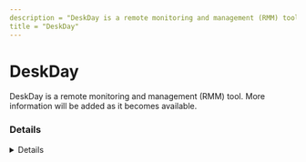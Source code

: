 ```yaml
---
description = "DeskDay is a remote monitoring and management (RMM) tool. More information will be added as it becomes available."
title = "DeskDay"
---
```




# DeskDay

DeskDay is a remote monitoring and management (RMM) tool. More information will be added as it becomes available.

### Details
<Details author={""}
         category={""}
         created={""}
         website={""}
         lastModified={"2/7/2024"}
         privileges={""}
         free={ false }
         verification={ false }
/>

#### Installation Paths
<Card code={ ["ultimate_*.exe"] }/>

#### Supported OS
<Badges color="warning" badges={ ["Windows"] }/>




### Forensic Artifacts




#### Network Artifacts
<EuiSpacer size="xl"/>
<NetworkArtifactsTable data={ [{"Description": "Known remote domains", "Domains": ["deskday.ai", "app.deskday.ai"], "Ports": []}] }/>




### Detections
- Detects potential network activity of DeskDay RMM tool
  - [Sigma Rule](https://github.com/magicsword-io/LOLRMM/blob/main/detections/sigma/deskday_network_sigma.yml)
- Detects potential processes activity of DeskDay RMM tool
  - [Sigma Rule](https://github.com/magicsword-io/LOLRMM/blob/main/detections/sigma/deskday_processes_sigma.yml)

### References
- [https://support.deskday.ai/en/articles/8235973-installing-the-end-user-application-ultimate](https://support.deskday.ai/en/articles/8235973-installing-the-end-user-application-ultimate)

